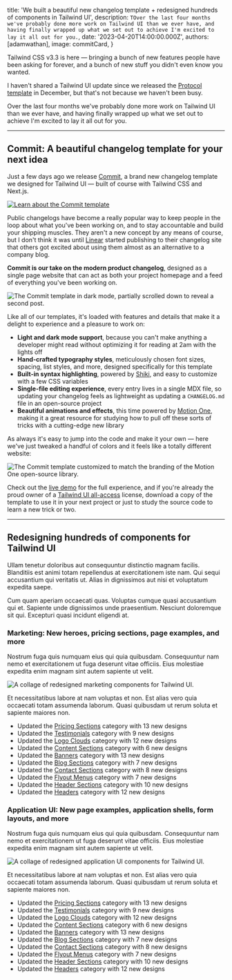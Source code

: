 
  title: 'We built a beautiful new changelog template + redesigned hundreds of components in Tailwind UI',
  description: `TOver the last four months we've probably done more work on Tailwind UI than we ever have, and having finally wrapped up what we set out to achieve I'm excited to lay it all out for you.`,
  date: '2023-04-20T14:00:00.000Z',
  authors: [adamwathan],
  image: commitCard,
}

<!--excerpt-->

Tailwind CSS v3.3 is here — bringing a bunch of new features people have been asking for forever, and a bunch of new stuff you didn't even know you wanted.

<!--/excerpt-->

I haven't shared a Tailwind UI update since we released the [Protocol template](https://tailwindui.com/templates/protocol) in December, but that's not because we haven't been busy.

Over the last four months we've probably done more work on Tailwind UI than we ever have, and having finally wrapped up what we set out to achieve I'm excited to lay it all out for you.


---

## Commit: A beautiful changelog template for your next idea

Just a few days ago we release [Commit](https://tailwindui.com/templates/commit), a brand new changelog template we designed for Tailwind UI — built of course with Tailwind CSS and Next.js.

<div className="my-8">
  <a href="https://tailwindui.com/templates/commit">
    <img src={commitCard.src} alt="Learn about the Commit template"/>
  </a>
</div>

Public changelogs have become a really popular way to keep people in the loop about what you've been working on, and to stay accountable and build your shipping muscles. They aren't a new concept by any means of course, but I don't think it was until [Linear](https://linear.app/changelog) started publishing to their changelog site that others got excited about using them almost as an alternative to a company blog.

**Commit is our take on the modern product changelog**, designed as a single page website that can act as both your project homepage and a feed of everything you've been working on.

<div className="my-8">
  <img src={commit2.src} alt="The Commit template in dark mode, partially scrolled down to reveal a second post."/>
</div>

Like all of our templates, it's loaded with features and details that make it a delight to experience and a pleasure to work on:

- **Light and dark mode support**, because you can't make anything a developer might read without optimizing it for reading at 2am with the lights off
- **Hand-crafted typography styles**, meticulously chosen font sizes, spacing, list styles, and more, designed specifically for this template
- **Built-in syntax highlighting**, powered by [Shiki](https://github.com/shikijs/shiki), and easy to customize with a few CSS variables
- **Single-file editing experience**, every entry lives in a single MDX file, so updating your changelog feels as lightweight as updating a `CHANGELOG.md` file in an open-source project
- **Beautiful animations and effects**, this time powered by [Motion One](https://motion.dev/), making it a great resource for studying how to pull off these sorts of tricks with a cutting-edge new library

As always it's easy to jump into the code and make it your own — here we've just tweaked a handful of colors and it feels like a totally different website:

<div className="my-8">
  <img src={motionOneMockup.src} alt="The Commit template customized to match the branding of the Motion One open-source library."/>
</div>

Check out the [live demo](https://commit.tailwindui.com) for the full experience, and if you're already the proud owner of a [Tailwind UI all-access](https://tailwindui.com/all-access) license, download a copy of the template to use it in your next project or just to study the source code to learn a new trick or two.

---

## Redesigning hundreds of components for Tailwind UI

Ullam tenetur doloribus aut consequuntur distinctio magnam facilis. Blanditiis est animi totam repellendus at exercitationem iste nam. Qui sequi accusantium qui veritatis ut. Alias in dignissimos aut nisi et voluptatum expedita saepe.


Cum quam aperiam occaecati quas. Voluptas cumque quasi accusantium qui et. Sapiente unde dignissimos unde praesentium. Nesciunt doloremque sit qui. Excepturi quasi incidunt eligendi at.

### Marketing: New heroes, pricing sections, page examples, and more

Nostrum fuga quis numquam eius qui quia quibusdam. Consequuntur nam nemo et exercitationem ut fuga deserunt vitae officiis. Eius molestiae expedita enim magnam sint autem sapiente ut velit.

<div className="my-8">
  <img src={marketingRefresh.src} alt="A collage of redesigned marketing components for Tailwind UI."/>
</div>

Et necessitatibus labore at nam voluptas et non. Est alias vero quia occaecati totam assumenda laborum. Quasi quibusdam ut rerum soluta et sapiente maiores non.

- Updated the [Pricing Sections](#) category with 13 new designs
- Updated the [Testimonials](#) category with 9 new designs
- Updated the [Logo Clouds](#) category with 12 new designs
- Updated the [Content Sections](#) category with 6 new designs
- Updated the [Banners](#) category with 13 new designs
- Updated the [Blog Sections](#) category with 7 new designs
- Updated the [Contact Sections](#) category with 8 new designs
- Updated the [Flyout Menus](#) category with 7 new designs
- Updated the [Header Sections](#) category with 10 new designs
- Updated the [Headers](#) category with 12 new designs

### Application UI: New page examples, application shells, form layouts, and more

Nostrum fuga quis numquam eius qui quia quibusdam. Consequuntur nam nemo et exercitationem ut fuga deserunt vitae officiis. Eius molestiae expedita enim magnam sint autem sapiente ut velit.

<div className="my-8">
  <img src={applicationUiRefresh.src} alt="A collage of redesigned application UI components for Tailwind UI."/>
</div>

Et necessitatibus labore at nam voluptas et non. Est alias vero quia occaecati totam assumenda laborum. Quasi quibusdam ut rerum soluta et sapiente maiores non.

- Updated the [Pricing Sections](#) category with 13 new designs
- Updated the [Testimonials](#) category with 9 new designs
- Updated the [Logo Clouds](#) category with 12 new designs
- Updated the [Content Sections](#) category with 6 new designs
- Updated the [Banners](#) category with 13 new designs
- Updated the [Blog Sections](#) category with 7 new designs
- Updated the [Contact Sections](#) category with 8 new designs
- Updated the [Flyout Menus](#) category with 7 new designs
- Updated the [Header Sections](#) category with 10 new designs
- Updated the [Headers](#) category with 12 new designs